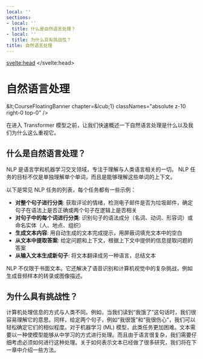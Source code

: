 ```yaml
---
local: ''
sections:
- local: ''
  title: 什么是自然语言处理？
- local: ''
  title: 为什么具有挑战性？
title: 自然语言处理
---
```

<script lang="ts">
let fw: "pt" | "tf" = "pt";
onMount(() => {
    const urlParams = new URLSearchParams(window.location.search);
    fw = urlParams.get("fw") || "pt";
});
</script>
<svelte:head>
  <meta name="hf:doc:metadata" content={JSON.stringify(metadata)} >
</svelte:head>
<h1 id="">自然语言处理</h1>

&amp;lt;CourseFloatingBanner
    chapter=&amp;lcub;1}
    classNames="absolute z-10 right-0 top-0"
/>

在进入 Transformer 模型之前，让我们快速概述一下自然语言处理是什么以及我们为什么这么重视它。

<h2 id="">什么是自然语言处理？</h2>

NLP 是语言学和机器学习交叉领域，专注于理解与人类语言相关的一切。 NLP 任务的目标不仅是单独理解单个单词，而且是能够理解这些单词的上下文。

以下是常见 NLP 任务的列表，每个任务都有一些示例：

- **对整个句子进行分类**: 获取评论的情绪，检测电子邮件是否为垃圾邮件，确定句子在语法上是否正确或两个句子在逻辑上是否相关
- **对句子中的每个词进行分类**: 识别句子的语法成分（名词、动词、形容词）或命名实体（人、地点、组织）
- **生成文本内容**: 用自动生成的文本完成提示，用屏蔽词填充文本中的空白
- **从文本中提取答案**: 给定问题和上下文，根据上下文中提供的信息提取问题的答案
- **从输入文本生成新句子**: 将文本翻译成另一种语言，总结文本

NLP 不仅限于书面文本。它还解决了语音识别和计算机视觉中的复杂挑战，例如生成音频样本的转录或图像描述。
<h2 id="">为什么具有挑战性？</h2>

计算机处理信息的方式与人类不同。例如，当我们读到“我饿了”这句话时，我们很容易理解它的意思。同样，给定两个句子，例如“我很饿”和“我很伤心”，我们可以轻松确定它们的相似程度。对于机器学习 (ML) 模型，此类任务更加困难。文本需要以一种使模型能够从中学习的方式进行处理。而且由于语言很复杂，我们需要仔细考虑必须如何进行这种处理。关于如何表示文本已经做了很多研究，我们将在下一章中介绍一些方法。